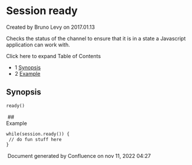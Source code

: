 
# Session ready 

 Created by  Bruno Levy on 2017.01.13

Checks the status of the channel to ensure that it is in a state a Javascript application can work with.

Click here to expand Table of Contents

* 1 [Synopsis](#synopsis)
* 2 [Example](#--)

## Synopsis

```xml
ready()
```

 ##   
Example

```xml
while(session.ready()) {
 // do fun stuff here
}
```

  
 Document generated by Confluence on nov 11, 2022 04:27
